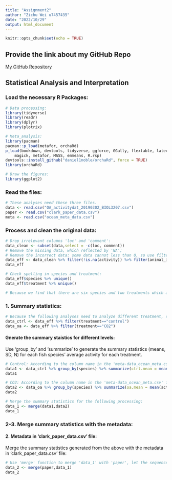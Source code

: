 ```yaml
---
title: "Assignment2"
author: "Zichu Wei u7457435"
date: "2022/10/29"
output: html_document
---
```


```r
knitr::opts_chunk$set(echo = TRUE)
```

## Provide the link about my GitHub Repo 

[My GitHub Repository](https://github.com/ZichuWei/Pickled-fish-ZW)


## Statistical Analysis and Interpretation

### Load the necessary R Packages:

```r
# Data processing:
library(tidyverse)
library(readr)
library(dplyr)
library(plotrix)
```

```r
# Meta_analysis:
library(pacman)
pacman::p_load(metafor, orchaRd)
p_load(bookdown, devtools, tidyverse, ggforce, GGally, flextable, latex2exp, png,
    magick, metafor, MASS, emmeans, R.rsp)
devtools::install_github("daniel1noble/orchaRd", force = TRUE)
library(orchaRd)
```

```r
# Draw the figures:
library(ggplot2)
```


### Read the files:

```r
# These analyses need these three files.
data <- read.csv("OA_activitydat_20190302_BIOL3207.csv")
paper <- read.csv("clark_paper_data.csv")
meta <- read.csv("ocean_meta_data.csv")
```

### Process and clean the original data:

```r
# Drop irrelevant columns 'loc' and 'comment':
data_clean <- subset(data,select = -c(loc, comment))
# Remove the missing data, which reflected by 'NA';
# Remove the incorrect data: some data cannot less than 0, so use filter to check and correct the data.
data_eff <- data_clean %>% filter(!is.na(activity)) %>% filter(animal_id > 0, activity > 0)
data_eff
```

```r
# Check spelling in species and treatment:
data_eff$species %>% unique()
data_eff$treatment %>% unique()
```

```r
# Because we find that there are six species and two treatments which are all correct, so we don't need to change or remove some data.
```


### 1. Summary statistics:

```r
# Because the following analyses need to analyze different treatment, so use 'filter' to separate the treatment:
data_ctrl <- data_eff %>% filter(treatment=="control")
data_oa <- data_eff %>% filter(treatment=="CO2")
```

#### Gnerate the summary staistics for different levels:

Use 'group_by' and 'summarize' to generate the summary statistics (means, SD, N) for each fish species' average activity for each treatment.

```r
# Control: According to the column name in the 'meta-data_ocean_meta.csv' file, set the column as 'ctrl.mean', 'ctrl.sd', 'ctrl.n':
data1 <- data_ctrl %>% group_by(species) %>% summarize(ctrl.mean = mean(activity), ctrl.sd = sd(activity), ctrl.n = length(species))
data1
```

```r
# CO2: According to the column name in the 'meta-data_ocean_meta.csv' file, set the column as 'oa.mean', 'oa.sd', 'oa.n':
data2 <- data_oa %>% group_by(species) %>% summarize(oa.mean = mean(activity), oa.sd = sd(activity), oa.n = length(species))
data2
```

```r
# Merge the summary statistics for the following processing:
data_1 <- merge(data1,data2)
data_1
```


### 2-3. Merge summary statistics with the metadata:

#### 2. Metadata in 'clark_paper_data.csv' file:

Merge the summary statistics generated from the above with the metadata in 'clark_paper_data.csv' file:

```r
# Use 'merge' function to merge 'data_1' with 'paper', let the sequence as 'paper' in the left.
data_2 <- merge(paper,data_1)
data_2
```





